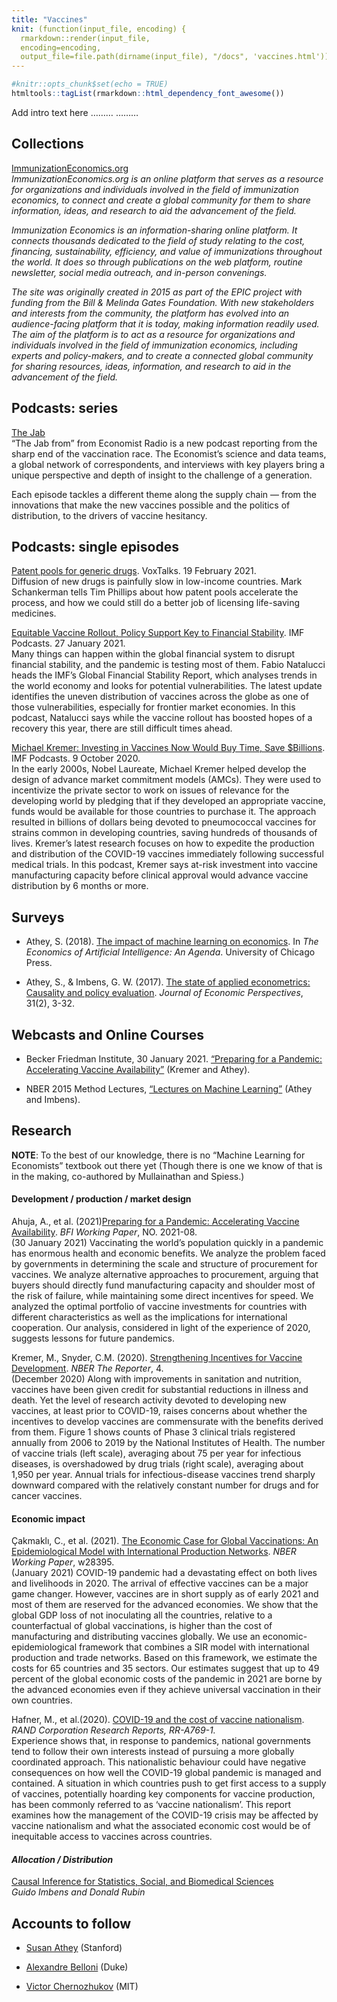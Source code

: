 ```yaml
---
title: "Vaccines"
knit: (function(input_file, encoding) {
  rmarkdown::render(input_file,
  encoding=encoding,
  output_file=file.path(dirname(input_file), "/docs", 'vaccines.html'))})
---
```

```r
#knitr::opts_chunk$set(echo = TRUE)
htmltools::tagList(rmarkdown::html_dependency_font_awesome())
```

Add intro text here
.........
.........

## Collections

[ImmunizationEconomics.org](http://immunizationeconomics.org/)  
*ImmunizationEconomics.org is an online platform that serves as a resource for organizations and individuals involved in the field of immunization economics, to connect and create a global community for them to share information, ideas, and research to aid the advancement of the field.*  
  
*Immunization Economics is an information-sharing online platform. It connects thousands dedicated to the field of study relating to the cost, financing, sustainability, efficiency, and value of immunizations throughout the world. It does so through publications on the web platform, routine newsletter, social media outreach, and in-person convenings.*
  
*The site was originally created in 2015 as part of the EPIC project with funding from the Bill & Melinda Gates Foundation. With new stakeholders and interests from the community, the platform has evolved into an audience-facing platform that it is today, making information readily used. The aim of the platform is to act as a resource for organizations and individuals involved in the field of immunization economics, including experts and policy-makers, and to create a connected global community for sharing resources, ideas, information, and research to aid in the advancement of the field.*

## Podcasts: series

[The Jab](https://www.economist.com/podcasts/2021/02/22/the-jab-a-new-podcast-from-the-economist)    
"The Jab from" from Economist Radio is a new podcast reporting from the sharp end of the vaccination race. The Economist’s science and data teams, a global network of correspondents, and interviews with key players bring a unique perspective and depth of insight to the challenge of a generation.

Each episode tackles a different theme along the supply chain — from the innovations that make the new vaccines possible and the politics of distribution, to the drivers of vaccine hesitancy.
  
## Podcasts: single episodes

[Patent pools for generic drugs](https://voxeu.org/vox-talks/patent-pools-generic-drugs). VoxTalks. 19 February 2021.  
Diffusion of new drugs is painfully slow in low-income countries. Mark Schankerman tells Tim Phillips about how patent pools accelerate the process, and how we could still do a better job of licensing life-saving medicines.

[Equitable Vaccine Rollout, Policy Support Key to Financial Stability](https://www.imf.org/en/News/Podcasts/All-Podcasts/2021/01/26/gfsr-update). IMF Podcasts. 27 January 2021.  
Many things can happen within the global financial system to disrupt financial stability, and the pandemic is testing most of them. Fabio Natalucci heads the IMF's Global Financial Stability Report, which analyses trends in the world economy and looks for potential vulnerabilities. The latest update identifies the uneven distribution of vaccines across the globe as one of those vulnerabilities, especially for frontier market economies. In this podcast, Natalucci says while the vaccine rollout has boosted hopes of a recovery this year, there are still difficult times ahead.

[Michael Kremer: Investing in Vaccines Now Would Buy Time, Save $Billions](https://www.imf.org/en/News/Podcasts/All-Podcasts/2020/10/09/michael-kremer). IMF Podcasts. 9 October 2020.  
In the early 2000s, Nobel Laureate, Michael Kremer helped develop the design of advance market commitment models (AMCs). They were used to incentivize the private sector to work on issues of relevance for the developing world by pledging that if they developed an appropriate vaccine, funds would be available for those countries to purchase it. The approach resulted in billions of dollars being devoted to pneumococcal vaccines for strains common in developing countries, saving hundreds of thousands of lives. Kremer's latest research focuses on how to expedite the production and distribution of the COVID-19 vaccines immediately following successful medical trials. In this podcast, Kremer says at-risk investment into vaccine manufacturing capacity before clinical approval would advance vaccine distribution by 6 months or more.

## Surveys

* Athey, S. (2018). [The impact of machine learning on economics](https://www.nber.org/chapters/c14009.pdf). In _The Economics of Artificial Intelligence: An Agenda_. University of Chicago Press.  

* Athey, S., & Imbens, G. W. (2017). [The state of applied econometrics: Causality and policy evaluation](https://www.aeaweb.org/articles?id=10.1257/jep.31.2.3). _Journal of Economic Perspectives_, 31(2), 3-32.  


## Webcasts and Online Courses

* Becker Friedman Institute, 30 January 2021. ["Preparing for a Pandemic: Accelerating Vaccine Availability"](https://bfi.uchicago.edu/insight/multimedia/preparing-for-a-pandemic-accelerating-vaccine-availability/) (Kremer and Athey).   

* NBER 2015 Method Lectures, ["Lectures on Machine Learning"](https://www.nber.org/econometrics_minicourse_2015/) (Athey and Imbens).  


## Research

__NOTE__: To the best of our knowledge, there is no "Machine Learning for Economists" textbook out there yet (Though there is one we know of that is in the making, co-authored by Mullainathan and Spiess.)

#### **Development / production / market design**

Ahuja, A., et al. (2021)[Preparing for a Pandemic: Accelerating Vaccine Availability](https://bfi.uchicago.edu/working-paper/preparing-for-a-pandemic-accelerating-vaccine-availability/). *BFI Working Paper*, NO. 2021-08.  
(30 January 2021) Vaccinating the world’s population quickly in a pandemic has enormous health and economic benefits. We analyze the problem faced by governments in determining the scale and structure of procurement for vaccines. We analyze alternative approaches to procurement, arguing that buyers should directly fund manufacturing capacity and shoulder most of the risk of failure, while maintaining some direct incentives for speed. We analyzed the optimal portfolio of vaccine investments for countries with different characteristics as well as the implications for international cooperation. Our analysis, considered in light of the experience of 2020, suggests lessons for future pandemics.

Kremer, M., Snyder, C.M. (2020). [Strengthening Incentives for Vaccine Development](https://www.nber.org/reporter/2020number4/strengthening-incentives-vaccine-development). *NBER The Reporter*, 4.    
(December 2020) Along with improvements in sanitation and nutrition, vaccines have been given credit for substantial reductions in illness and death. Yet the level of research activity devoted to developing new vaccines, at least prior to COVID-19, raises concerns about whether the incentives to develop vaccines are commensurate with the benefits derived from them. Figure 1 shows counts of Phase 3 clinical trials registered annually from 2006 to 2019 by the National Institutes of Health. The number of vaccine trials (left scale), averaging about 75 per year for infectious diseases, is overshadowed by drug trials (right scale), averaging about 1,950 per year. Annual trials for infectious-disease vaccines trend sharply downward compared with the relatively constant number for drugs and for cancer vaccines.

#### **Economic impact**

Çakmaklı, C., et al. (2021). [The Economic Case for Global Vaccinations: An Epidemiological Model with International Production Networks](https://www.nber.org/papers/w28395). *NBER Working Paper*, w28395.  
(January 2021) COVID-19 pandemic had a devastating effect on both lives and livelihoods in 2020. The arrival of effective vaccines can be a major game changer. However, vaccines are in short supply as of early 2021 and most of them are reserved for the advanced economies. We show that the global GDP loss of not inoculating all the countries, relative to a counterfactual of global vaccinations, is higher than the cost of manufacturing and distributing vaccines globally. We use an economic-epidemiological framework that combines a SIR model with international production and trade networks. Based on this framework, we estimate the costs for 65 countries and 35 sectors. Our estimates suggest that up to 49 percent of the global economic costs of the pandemic in 2021 are borne by the advanced economies even if they achieve universal vaccination in their own countries.  
  
Hafner, M., et al.(2020). [COVID-19 and the cost of vaccine nationalism](https://www.rand.org/pubs/research_reports/RRA769-1.html). *RAND Corporation Research Reports, RR-A769-1.*  
Experience shows that, in response to pandemics, national governments tend to follow their own interests instead of pursuing a more globally coordinated approach. This nationalistic behaviour could have negative consequences on how well the COVID-19 global pandemic is managed and contained. A situation in which countries push to get first access to a supply of vaccines, potentially hoarding key components for vaccine production, has been commonly referred to as 'vaccine nationalism'. This report examines how the management of the COVID-19 crisis may be affected by vaccine nationalism and what the associated economic cost would be of inequitable access to vaccines across countries.  

#### *Allocation / Distribution* 

[Causal Inference for Statistics, Social, and Biomedical Sciences](https://doi.org/10.1017/CBO9781139025751) <br/>
*Guido Imbens and Donald Rubin*


## Accounts to follow

* [Susan Athey](https://www.gsb.stanford.edu/faculty-research/faculty/susan-athey) (Stanford) [<i class="fa fa-twitter"></i> ](https://twitter.com/susan_athey)  

* [Alexandre Belloni](https://faculty.fuqua.duke.edu/~abn5/belloni-index.html) (Duke)  

* [Victor Chernozhukov](http://www.mit.edu/~vchern/) (MIT)  
